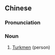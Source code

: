 {{also|土库曼人}}
==Chinese==
{{zh-forms|s=土库曼人|type=31}}

===Pronunciation===
{{zh-pron
|m=tǔkùmànrén
|c=tou2 fu3 maan6 jan4
|cat=n
}}

===Noun===
{{zh-noun}}

# [[Turkmen]] (person)